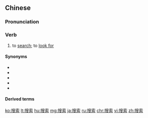{{also|捜索}}
==Chinese==
{{zh-forms}}

===Pronunciation===
{{zh-pron
|m=sōusuǒ
|c=sau2 saak3,sau2 sok3,sau1 saak3
|h=pfs=sêu-sok
|mn=xm,zz:so-soh/qz:so-sok/tw:so͘-sek
|cat=v
}}

===Verb===
{{zh-verb}}

# to [[search]]; to [[look for]]

====Synonyms====
* {{zh-l|查找}}
* {{zh-l|搜}}
* {{zh-l|尋找}}
* {{zh-l|找}}
* {{zh-l|找尋}}

====Derived terms====
{{zh-der|搜索機|搜索引擎|人肉搜索}}

{{zh-cat|Advanced}}

[[ko:搜索]]
[[lt:搜索]]
[[hu:搜索]]
[[mg:搜索]]
[[ja:搜索]]
[[ru:搜索]]
[[chr:搜索]]
[[vi:搜索]]
[[zh:搜索]]